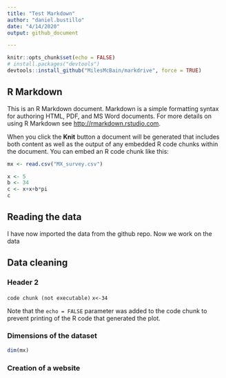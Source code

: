 ```yaml
---
title: "Test Markdown"
author: "daniel.bustillo"
date: "4/14/2020"
output: github_document

---
```


```r
knitr::opts_chunk$set(echo = FALSE)
# install.packages("devtools")
devtools::install_github("MilesMcBain/markdrive", force = TRUE)

```

## R Markdown

This is an R Markdown document. Markdown is a simple formatting syntax for authoring HTML, PDF, and MS Word documents. For more details on using R Markdown see <http://rmarkdown.rstudio.com>.

When you click the **Knit** button a document will be generated that includes both content as well as the output of any embedded R code chunks within the document. You can embed an R code chunk like this:

```r
mx <- read.csv("MX_survey.csv")

x <- 5
b <- 34
c <- x+x+b*pi
c
```

## Reading the data
I have now imported the data from the github repo. Now we work on the data  

## Data cleaning

### Header 2
```code chunk (not executable)```
```x<-34```

Note that the `echo = FALSE` parameter was added to the code chunk to prevent printing of the R code that generated the plot.

### Dimensions of the dataset
```r
dim(mx)
```
### Creation of a website


